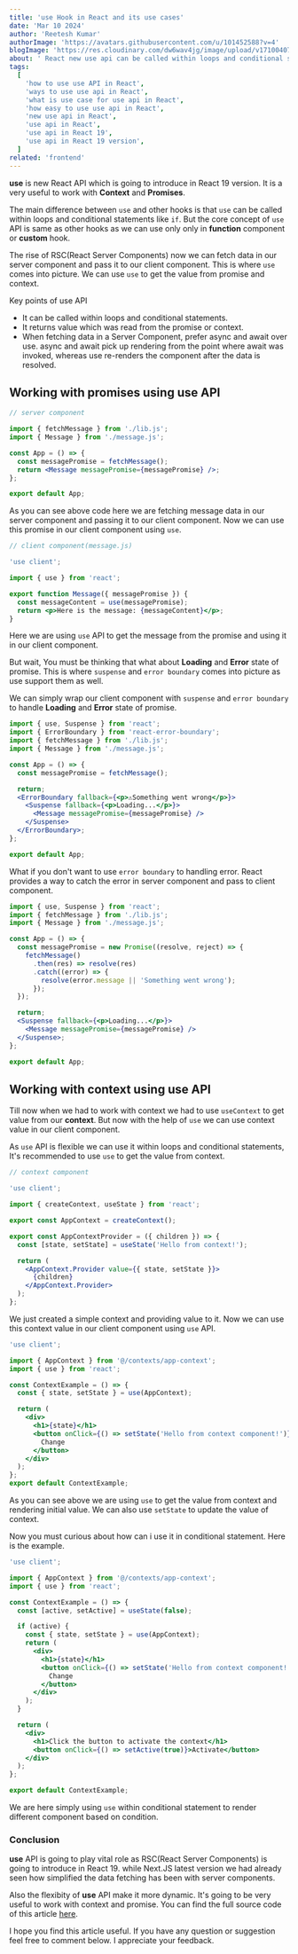 ```yaml
---
title: 'use Hook in React and its use cases'
date: 'Mar 10 2024'
author: 'Reetesh Kumar'
authorImage: 'https://avatars.githubusercontent.com/u/101452588?v=4'
blogImage: 'https://res.cloudinary.com/dw6wav4jg/image/upload/v1710040742/usehook_qewbtb.png'
about: ' React new use api can be called within loops and conditional statements like if. Like other React Hooks, the function that calls use must be a Component or Hook.'
tags:
  [
    'how to use use API in React',
    'ways to use use api in React',
    'what is use case for use api in React',
    'how easy to use use api in React',
    'new use api in React',
    'use api in React',
    'use api in React 19',
    'use api in React 19 version',
  ]
related: 'frontend'
---
```


<TableContent title="use Hook in React and its use cases" />

**use** is new React API which is going to introduce in React 19 version. It is a very useful to work with **Context** and **Promises**.

The main difference between `use` and other hooks is that `use` can be called within loops and conditional statements like `if`. But the core concept of `use` API is same as other hooks as we can use only only in **function** component or **custom** hook.

The rise of RSC(React Server Components) now we can fetch data in our server component and pass it to our client component. This is where `use` comes into picture. We can use `use` to get the value from promise and context.

<SubHeadings>Key points of use API</SubHeadings>

- It can be called within loops and conditional statements.
- It returns value which was read from the promise or context.
- When fetching data in a Server Component, prefer async and await over use. async and await pick up rendering from the point where await was invoked, whereas use re-renders the component after the data is resolved.

## Working with promises using use API

```jsx
// server component

import { fetchMessage } from './lib.js';
import { Message } from './message.js';

const App = () => {
  const messagePromise = fetchMessage();
  return <Message messagePromise={messagePromise} />;
};

export default App;
```

As you can see above code here we are fetching message data in our server component and passing it to our client component. Now we can use this promise in our client component using `use`.

```jsx
// client component(message.js)

'use client';

import { use } from 'react';

export function Message({ messagePromise }) {
  const messageContent = use(messagePromise);
  return <p>Here is the message: {messageContent}</p>;
}
```

Here we are using `use` API to get the message from the promise and using it in our client component.

But wait, You must be thinking that what about **Loading** and **Error** state of promise. This is where `suspense` and `error boundary` comes into picture as use support them as well.

We can simply wrap our client component with `suspense` and `error boundary` to handle **Loading** and **Error** state of promise.

```jsx
import { use, Suspense } from 'react';
import { ErrorBoundary } from 'react-error-boundary';
import { fetchMessage } from './lib.js';
import { Message } from './message.js';

const App = () => {
  const messagePromise = fetchMessage();

  return;
  <ErrorBoundary fallback={<p>⚠️Something went wrong</p>}>
    <Suspense fallback={<p>Loading...</p>}>
      <Message messagePromise={messagePromise} />
    </Suspense>
  </ErrorBoundary>;
};

export default App;
```

What if you don't want to use `error boundary` to handling error. React provides a way to catch the error in server component and pass to client component.

```jsx
import { use, Suspense } from 'react';
import { fetchMessage } from './lib.js';
import { Message } from './message.js';

const App = () => {
  const messagePromise = new Promise((resolve, reject) => {
    fetchMessage()
      .then(res) => resolve(res)
      .catch((error) => {
        resolve(error.message || 'Something went wrong');
      });
  });

  return;
  <Suspense fallback={<p>Loading...</p>}>
    <Message messagePromise={messagePromise} />
  </Suspense>;
};

export default App;
```

<Advertise title="Building DApps with React and Solidity on Ethereum" />

<Separator />

## Working with context using use API

Till now when we had to work with context we had to use `useContext` to get value from our **context**. But now with the help of `use` we can use context value in our client component.

As `use` API is flexible we can use it within loops and conditional statements, It's recommended to use `use` to get the value from context.

```jsx
// context component

'use client';

import { createContext, useState } from 'react';

export const AppContext = createContext();

export const AppContextProvider = ({ children }) => {
  const [state, setState] = useState('Hello from context!');

  return (
    <AppContext.Provider value={{ state, setState }}>
      {children}
    </AppContext.Provider>
  );
};
```

We just created a simple context and providing value to it. Now we can use this context value in our client component using `use` API.

```jsx
'use client';

import { AppContext } from '@/contexts/app-context';
import { use } from 'react';

const ContextExample = () => {
  const { state, setState } = use(AppContext);

  return (
    <div>
      <h1>{state}</h1>
      <button onClick={() => setState('Hello from context component!')}>
        Change
      </button>
    </div>
  );
};
export default ContextExample;
```

As you can see above we are using `use` to get the value from context and rendering initial value. We can also use `setState` to update the value of context.

Now you must curious about how can i use it in conditional statement. Here is the example.

```jsx
'use client';

import { AppContext } from '@/contexts/app-context';
import { use } from 'react';

const ContextExample = () => {
  const [active, setActive] = useState(false);

  if (active) {
    const { state, setState } = use(AppContext);
    return (
      <div>
        <h1>{state}</h1>
        <button onClick={() => setState('Hello from context component!')}>
          Change
        </button>
      </div>
    );
  }

  return (
    <div>
      <h1>Click the button to activate the context</h1>
      <button onClick={() => setActive(true)}>Activate</button>
    </div>
  );
};

export default ContextExample;
```

We are here simply using `use` within conditional statement to render different component based on condition.

### Conclusion

**use** API is going to play vital role as RSC(React Server Components) is going to introduce in React 19. while Next.JS latest version we had already seen how simplified the data fetching has been with server components.

Also the flexibity of **use** API make it more dynamic. It's going to be very useful to work with context and promise. You can find the full source code of this article [here](https://github.com/Virous77/blog-projects/tree/main/use-hook).

I hope you find this article useful. If you have any question or suggestion feel free to comment below. I appreciate your feedback.
